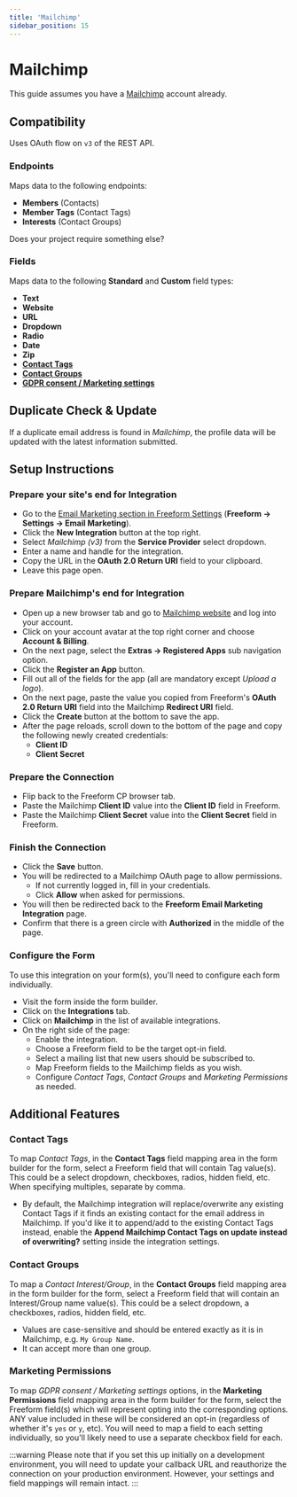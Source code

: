 ```yaml
---
title: 'Mailchimp'
sidebar_position: 15
---
```



# Mailchimp<Badge type="pro" text="Pro" />

This guide assumes you have a [Mailchimp](https://mailchimp.com) account already.

## Compatibility

Uses OAuth flow on `v3` of the REST API.

### Endpoints

Maps data to the following endpoints:

- **Members** (Contacts)
- **Member Tags** (Contact Tags)
- **Interests** (Contact Groups)

Does your project require something else? &nbsp; <PrimaryButtonWithLink to='/support/' label='Contact Us' />

### Fields

Maps data to the following **Standard** and **Custom** field types:

- **Text**
- **Website**
- **URL**
- **Dropdown**
- **Radio**
- **Date**
- **Zip**
- **[Contact Tags](#contact-tags)**
- **[Contact Groups](#contact-groups)**
- **[GDPR consent / Marketing settings](#marketing-permissions)**

## Duplicate Check & Update

If a duplicate email address is found in _Mailchimp_, the profile data will be updated with the latest information submitted.

## Setup Instructions

<VerticalStepWrapper>
<StepMarkdown>

### Prepare your site's end for Integration

- Go to the [Email Marketing section in Freeform Settings](../configuration/settings.mdx#email-marketing) (**Freeform → Settings → Email Marketing**).
- Click the **New Integration** button at the top right.
- Select _Mailchimp (v3)_ from the **Service Provider** select dropdown.
- Enter a name and handle for the integration.
- Copy the URL in the **OAuth 2.0 Return URI** field to your clipboard.
- Leave this page open.

</StepMarkdown>
<StepMarkdown>

### Prepare Mailchimp's end for Integration

- Open up a new browser tab and go to [Mailchimp website](https://mailchimp.com) and log into your account.
- Click on your account avatar at the top right corner and choose **Account & Billing**.
- On the next page, select the **Extras → Registered Apps** sub navigation option.
- Click the **Register an App** button.
- Fill out all of the fields for the app (all are mandatory except _Upload a logo_).
- On the next page, paste the value you copied from Freeform's **OAuth 2.0 Return URI** field into the Mailchimp **Redirect URI** field.
- Click the **Create** button at the bottom to save the app.
- After the page reloads, scroll down to the bottom of the page and copy the following newly created credentials:
  - **Client ID**
  - **Client Secret**

</StepMarkdown>
<StepMarkdown>

### Prepare the Connection

- Flip back to the Freeform CP browser tab.
- Paste the Mailchimp **Client ID** value into the **Client ID** field in Freeform.
- Paste the Mailchimp **Client Secret** value into the **Client Secret** field in Freeform.

</StepMarkdown>
<StepMarkdown>

### Finish the Connection

- Click the **Save** button.
- You will be redirected to a Mailchimp OAuth page to allow permissions.
  - If not currently logged in, fill in your credentials.
  - Click **Allow** when asked for permissions.
- You will then be redirected back to the **Freeform Email Marketing Integration** page.
- Confirm that there is a green circle with **Authorized** in the middle of the page.

</StepMarkdown>
<StepMarkdown>

### Configure the Form

To use this integration on your form(s), you'll need to configure each form individually.

- Visit the form inside the form builder.
- Click on the **Integrations** tab.
- Click on **Mailchimp** in the list of available integrations.
- On the right side of the page:
  - Enable the integration.
  - Choose a Freeform field to be the target opt-in field.
  - Select a mailing list that new users should be subscribed to.
  - Map Freeform fields to the Mailchimp fields as you wish.
  - Configure _Contact Tags_, _Contact Groups_ and _Marketing Permissions_ as needed.

</StepMarkdown>
</VerticalStepWrapper>

## Additional Features

### Contact Tags

To map _Contact Tags_, in the **Contact Tags** field mapping area in the form builder for the form, select a Freeform field that will contain Tag value(s). This could be a select dropdown, checkboxes, radios, hidden field, etc. When specifying multiples, separate by comma.

- By default, the Mailchimp integration will replace/overwrite any existing Contact Tags if it finds an existing contact for the email address in Mailchimp. If you'd like it to append/add to the existing Contact Tags instead, enable the **Append Mailchimp Contact Tags on update instead of overwriting?** setting inside the integration settings.

### Contact Groups

To map a _Contact Interest/Group_, in the **Contact Groups** field mapping area in the form builder for the form, select a Freeform field that will contain an Interest/Group name value(s). This could be a select dropdown, a checkboxes, radios, hidden field, etc.

- Values are case-sensitive and should be entered exactly as it is in Mailchimp, e.g. `My Group Name`.
- It can accept more than one group.

### Marketing Permissions

To map _GDPR consent / Marketing settings_ options, in the **Marketing Permissions** field mapping area in the form builder for the form, select the Freeform field(s) which will represent opting into the corresponding options. ANY value included in these will be considered an opt-in (regardless of whether it's `yes` or `y`, etc). You will need to map a field to each setting individually, so you'll likely need to use a separate checkbox field for each.

:::warning
Please note that if you set this up initially on a development environment, you will need to update your callback URL and reauthorize the connection on your production environment. However, your settings and field mappings will remain intact.
:::
